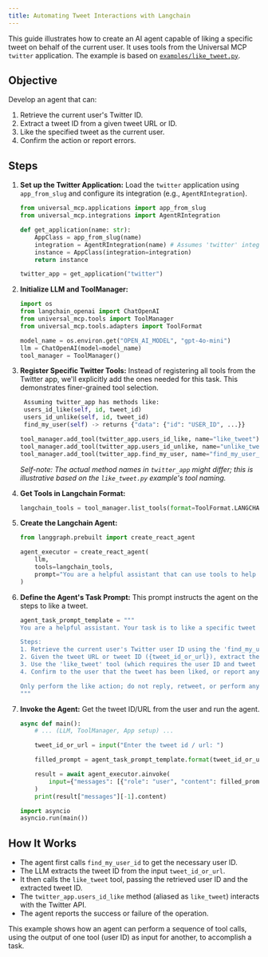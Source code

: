 ```yaml
---
title: Automating Tweet Interactions with Langchain
---
```


This guide illustrates how to create an AI agent capable of liking a specific tweet on behalf of the current user. It uses tools from the Universal MCP `twitter` application. The example is based on [`examples/like_tweet.py`](https://github.com/universal-mcp/examples/blob/master/agents/like_tweet.py).

## Objective

Develop an agent that can:
1.  Retrieve the current user's Twitter ID.
2.  Extract a tweet ID from a given tweet URL or ID.
3.  Like the specified tweet as the current user.
4.  Confirm the action or report errors.

## Steps

1.  **Set up the Twitter Application:**
    Load the `twitter` application using `app_from_slug` and configure its integration (e.g., `AgentRIntegration`).

    ```python
    from universal_mcp.applications import app_from_slug
    from universal_mcp.integrations import AgentRIntegration

    def get_application(name: str):
        AppClass = app_from_slug(name)
        integration = AgentRIntegration(name) # Assumes 'twitter' integration on AgentR
        instance = AppClass(integration=integration)
        return instance

    twitter_app = get_application("twitter")
    ```

2.  **Initialize LLM and ToolManager:**
    ```python
    import os
    from langchain_openai import ChatOpenAI
    from universal_mcp.tools import ToolManager
    from universal_mcp.tools.adapters import ToolFormat

    model_name = os.environ.get("OPEN_AI_MODEL", "gpt-4o-mini")
    llm = ChatOpenAI(model=model_name)
    tool_manager = ToolManager()
    ```

3.  **Register Specific Twitter Tools:**
    Instead of registering all tools from the Twitter app, we'll explicitly add the ones needed for this task. This demonstrates finer-grained tool selection.

    ```python
     Assuming twitter_app has methods like:
     users_id_like(self, id, tweet_id)
     users_id_unlike(self, id, tweet_id)
     find_my_user(self) -> returns {"data": {"id": "USER_ID", ...}}

    tool_manager.add_tool(twitter_app.users_id_like, name="like_tweet")
    tool_manager.add_tool(twitter_app.users_id_unlike, name="unlike_tweet") # Not used in this specific task
    tool_manager.add_tool(twitter_app.find_my_user, name="find_my_user_id")
    ```
    *Self-note: The actual method names in `twitter_app` might differ; this is illustrative based on the `like_tweet.py` example's tool naming.*

4.  **Get Tools in Langchain Format:**
    ```python
    langchain_tools = tool_manager.list_tools(format=ToolFormat.LANGCHAIN)
    ```

5.  **Create the Langchain Agent:**
    ```python
    from langgraph.prebuilt import create_react_agent

    agent_executor = create_react_agent(
        llm,
        tools=langchain_tools,
        prompt="You are a helpful assistant that can use tools to help the user."
    )
    ```

6.  **Define the Agent's Task Prompt:**
    This prompt instructs the agent on the steps to like a tweet.

    ```python
    agent_task_prompt_template = """
    You are a helpful assistant. Your task is to like a specific tweet on behalf of the current user.

    Steps:
    1. Retrieve the current user's Twitter user ID using the 'find_my_user_id' tool.
    2. Given the tweet URL or tweet ID ({tweet_id_or_url}), extract the tweet ID if necessary.
    3. Use the 'like_tweet' tool (which requires the user ID and tweet ID) to like the tweet as the current user.
    4. Confirm to the user that the tweet has been liked, or report any errors.

    Only perform the like action; do not reply, retweet, or perform any other operation.
    """
    ```

7.  **Invoke the Agent:**
    Get the tweet ID/URL from the user and run the agent.

    ```python
    async def main():
        # ... (LLM, ToolManager, App setup) ...

        tweet_id_or_url = input("Enter the tweet id / url: ")

        filled_prompt = agent_task_prompt_template.format(tweet_id_or_url=tweet_id_or_url)

        result = await agent_executor.ainvoke(
            input={"messages": [{"role": "user", "content": filled_prompt}]}
        )
        print(result["messages"][-1].content)

    import asyncio
    asyncio.run(main())
    ```

## How It Works

*   The agent first calls `find_my_user_id` to get the necessary user ID.
*   The LLM extracts the tweet ID from the input `tweet_id_or_url`.
*   It then calls the `like_tweet` tool, passing the retrieved user ID and the extracted tweet ID.
*   The `twitter_app.users_id_like` method (aliased as `like_tweet`) interacts with the Twitter API.
*   The agent reports the success or failure of the operation.

This example shows how an agent can perform a sequence of tool calls, using the output of one tool (user ID) as input for another, to accomplish a task.